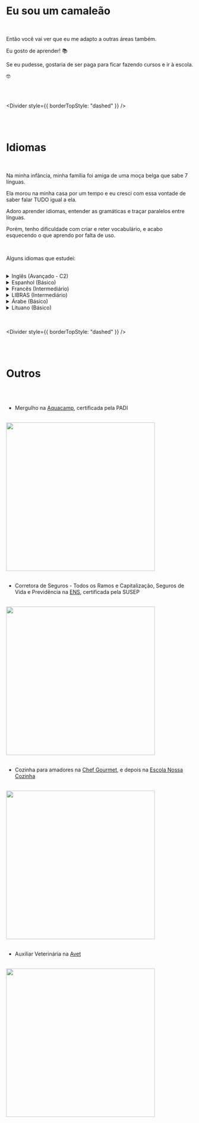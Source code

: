 # Eu sou um camaleão

<br />

Então você vai ver que eu me adapto a outras áreas também.

Eu gosto de aprender! 📚

Se eu pudesse, gostaria de ser paga para ficar fazendo cursos e ir à escola.

🤓

<br />
<br />

<Divider style={{ borderTopStyle: "dashed" }} />

<br />
<br />

# Idiomas

<br />

Na minha infância, minha família foi amiga de uma moça belga que sabe 7 línguas.

Ela morou na minha casa por um tempo e eu cresci com essa vontade de saber falar TUDO igual a ela.

Adoro aprender idiomas, entender as gramáticas e traçar paralelos entre línguas.

Porém, tenho dificuldade com criar e reter vocabulário, e acabo esquecendo o que aprendo por falta de uso.

<br />

Alguns idiomas que estudei:

<br />

<details>
  <summary> Inglês (Avançado - C2)</summary>

  <div>De acordo com o [EF Set](https://cert.efset.org/TDJSFJ)</div>
</details>

<details>
  <summary> Espanhol (Básico)</summary>

  <div>Tive aulas de Espanhol no Ensino Fundamental, mas as professoras não eram muito boas e eu não gostei muito do idioma.</div>
</details>

<details>
  <summary> Francês (Intermediário)</summary>

  <div>
    Fiz um curso de Francês Básico por 1 semestre durante a faculdade.
    
    Gostei do idioma e voltei a fazer aulas particulares em 2024, quando tive reembolso de idiomas pela empresa que trabalhava.
  </div>
</details>

<details>
  <summary> LIBRAS (Intermediário) </summary>

  <div>
    Trabalhei na mesma empresa que dois surdos e eles se tornaram meus amigos.

    Acabei aprendendo muita LIBRAS com eles no dia-a-dia.

    Além disso, eles criaram um curso de LIBRAS na empresa que trabalhávamos, e eu o cursei.

    Quando saí de lá, continuei meu aprendizado pela escola [Cultura Surda](https://www.instagram.com/espacoculturasurda/), onde fiz os módulos Básico II, Intermediário I e Intermediário II.

  </div>
</details>

<details>
  <summary> Árabe (Básico)</summary>

  <div>
    Sou descendente de árabes e sempre tive curiosidade de aprender esse idioma.

    Durante 2020 e 2021, cursei os módulos de I a IV de Árabe da escola [Lumière](https://lumiereidiomas.com.br/), através de aulas particulares remotas com um professor egípcio.

    Gostei muito, mas infelizmente tive que parar por motivos financeiros.

  </div>
</details>

<details>
  <summary> Lituano (Básico)</summary>

  <div>
    Meu namorado é descendente de lituanos e cursei com os tios dele um curso de Lituano Elementar oferecido pelo professor [Wallace](https://www.instagram.com/wallacearmanioficial/) da escola CIOE.

  </div>
</details>

<br />
<br />

<Divider style={{ borderTopStyle: "dashed" }} />

<br />
<br />

# Outros

<br />
<br />

- Mergulho na [Aquacamp](https://www.acquacamp.com.br/), certificada pela PADI

<br />
<img height="400" src="/dani/mergulho.png" style={{ paddingLeft: "32px" }} />
<br />
<br />

- Corretora de Seguros - Todos os Ramos e Capitalização, Seguros de Vida e Previdência na [ENS](https://www.ens.edu.br/exames/habilitacao-em-todos-os-ramos-de-seguros), certificada pela SUSEP

<br />
<img height="400" src="/dani/seguros.png" style={{ paddingLeft: "32px" }} />
<br />
<br />

- Cozinha para amadores na [Chef Gourmet](https://www.escolachefgourmet.com.br/), e depois na [Escola Nossa Cozinha](https://www.instagram.com/escolanossacozinha/)

<br />
<img height="400" src="/dani/massa.png" style={{ paddingLeft: "32px" }} />
<br />
<br />

- Auxiliar Veterinária na [Avet](https://avetcursos.com.br/)

<br />
<img height="400" src="/dani/lingua.png" style={{ paddingLeft: "32px" }} />
<br />
<br />
